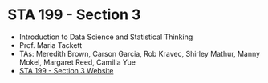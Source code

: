 # STA 199 - Section 3 {#sta199-3 .unnumbered}

-   Introduction to Data Science and Statistical Thinking
-   Prof. Maria Tackett
-   TAs: Meredith Brown, Carson Garcia, Rob Kravec, Shirley Mathur, Manny Mokel, Margaret Reed, Camilla Yue
-   [STA 199 - Section 3 Website](https://sta199-fa21-003.netlify.app)
